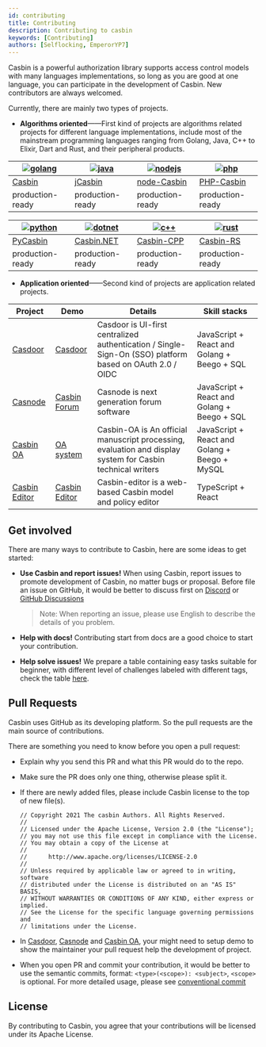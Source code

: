 ```yaml
---
id: contributing
title: Contributing
description: Contributing to casbin
keywords: [Contributing]
authors: [Selflocking, EmperorYP7]
---
```


Casbin is a powerful authorization library supports access control models with many languages implementations, so long as you are good at one language, you can participate in the development of Casbin. New contributors are always welcomed.

Currently, there are mainly two types of projects.

* **Algorithms oriented**——First kind of projects are algorithms related projects for different language implementations, include most of the mainstream programming languages ranging from Golang, Java, C++ to Elixir, Dart and Rust, and their peripheral products.

| [![golang](/img/langs/golang.png)](https://github.com/casbin/casbin) | [![java](/img/langs/java.png)](https://github.com/casbin/jcasbin) | [![nodejs](/img/langs/nodejs.png)](https://github.com/casbin/node-casbin) | [![php](/img/langs/php.png)](https://github.com/php-casbin/php-casbin) |
|----------------------------------------------------------------------|-------------------------------------------------------------------|---------------------------------------------------------------------------|------------------------------------------------------------------------|
| [Casbin](https://github.com/casbin/casbin)                           | [jCasbin](https://github.com/casbin/jcasbin)                      | [node-Casbin](https://github.com/casbin/node-casbin)                      | [PHP-Casbin](https://github.com/php-casbin/php-casbin)                 |
| production-ready                                                     | production-ready                                                  | production-ready                                                          | production-ready                                                       |

| [![python](/img/langs/python.png)](https://github.com/casbin/pycasbin) | [![dotnet](/img/langs/dotnet.png)](https://github.com/casbin/Casbin.NET) | [![c++](/img/langs/cpp.png)](https://github.com/casbin/casbin-cpp) | [![rust](/img/langs/rust.png)](https://github.com/casbin/casbin-rs) |
|------------------------------------------------------------------------|--------------------------------------------------------------------------|--------------------------------------------------------------------|---------------------------------------------------------------------|
| [PyCasbin](https://github.com/casbin/pycasbin)                         | [Casbin.NET](https://github.com/casbin/Casbin.NET)                       | [Casbin-CPP](https://github.com/casbin/casbin-cpp)                 | [Casbin-RS](https://github.com/casbin/casbin-rs)                    |
| production-ready                                                       | production-ready                                                         | production-ready                                                   | production-ready                                                    |

* **Application oriented**——Second kind of projects are application related projects.

| Project | Demo | Details | Skill stacks |
| -- | -- | -- | -- |
| [Casdoor](https://github.com/casdoor/casdoor) | [Casdoor](https://casdoor.org/) | Casdoor is UI-first centralized authentication / Single-Sign-On (SSO) platform based on OAuth 2.0 / OIDC | JavaScript + React and Golang + Beego + SQL |
| [Casnode](https://github.com/casbin/casnode) | [Casbin Forum](https://forum.casbin.com) | Casnode is next generation forum software | JavaScript + React and Golang + Beego + SQL |
| [Casbin OA](https://github.com/casbin/casbin-oa) | [OA system](https://oa.casbin.com) | Casbin-OA is An official manuscript processing, evaluation and display system for Casbin technical writers | JavaScript + React and Golang + Beego + MySQL |
| [Casbin Editor](https://github.com/casbin/casbin-editor) | [Casbin Editor](https://editor.casbin.org) | Casbin-editor is a web-based Casbin model and policy editor | TypeScript + React |

## Get involved

There are many ways to contribute to Casbin, here are some ideas to get started:

* **Use Casbin and report issues!** When using Casbin, report issues to promote development of Casbin, no matter bugs or proposal. Before file an issue on GitHub, it would be better to discuss first on [Discord](https://discord.gg/S5UjpzGZjN) or [GitHub Discussions](https://github.com/casbin/casbin/discussions)

  > Note: When reporting an issue, please use English to describe the details of you problem.

* **Help with docs!** Contributing start from docs are a good choice to start your contribution.

* **Help solve issues!** We prepare a table containing easy tasks suitable for beginner, with different level of challenges labeled with different tags, check the table [here](https://github.com/orgs/casbin/projects/2).

## Pull Requests

Casbin uses GitHub as its developing platform. So the pull requests are the main source of contributions.

There are something you need to know before you open a pull request:

* Explain why you send this PR and what this PR would do to the repo.

* Make sure the PR does only one thing, otherwise please split it.

* If there are newly added files, please include Casbin license to the top of new file(s).

  ```text
  // Copyright 2021 The casbin Authors. All Rights Reserved.
  //
  // Licensed under the Apache License, Version 2.0 (the "License");
  // you may not use this file except in compliance with the License.
  // You may obtain a copy of the License at
  //
  //      http://www.apache.org/licenses/LICENSE-2.0
  //
  // Unless required by applicable law or agreed to in writing, software
  // distributed under the License is distributed on an "AS IS" BASIS,
  // WITHOUT WARRANTIES OR CONDITIONS OF ANY KIND, either express or implied.
  // See the License for the specific language governing permissions and
  // limitations under the License.
  ```

* In [Casdoor](https://github.com/casdoor/casdoor), [Casnode](https://github.com/casbin/casnode) and [Casbin OA](https://github.com/casbin/casbin-oa), your might need to setup demo to show the maintainer your pull request help the development of project.

* When you open PR and commit your contribution, it would be better to use the semantic commits, format: ```<type>(<scope>): <subject>```, ```<scope>``` is optional. For more detailed usage, please see [conventional commit](https://www.conventionalcommits.org/en/v1.0.0/)

## License

By contributing to Casbin, you agree that your contributions will be licensed under its Apache License.
